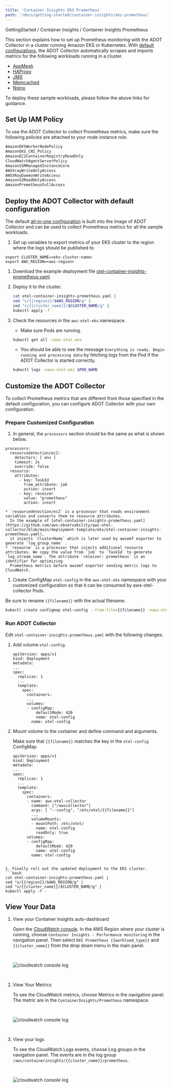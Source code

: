 ```yaml
---
title: 'Container Insights EKS Prometheus'
path: '/docs/getting-started/container-insights/eks-prometheus'
---
```



<p>
    GettingStarted / <Link to="/docs/getting-started/container-insights">Container Insights</Link> / <Link to="/docs/getting-started/container-insights#collecting-prometheus-metrics">Container Insights Prometheus</Link>
</p>

This section explains how to set up Prometheus monitoring with the ADOT Collector in a cluster running Amazon EKS or Kubernetes. With [default configurations](https://github.com/aws-observability/aws-otel-collector/tree/main/config/eks/prometheus), the ADOT Collector automatically scrapes and imports metrics for the following workloads running in a cluster.
* [AppMesh](https://github.com/aws-observability/aws-otel-collector/blob/main/docs/developers/container-insights-eks-app-mesh.md#install-app-mesh-and-sample-applications)
* [HAProxy](https://github.com/aws-observability/aws-otel-collector/blob/main/docs/developers/container-insights-eks-haproxy.md#install-haproxy)
* [JMX](https://github.com/aws-observability/aws-otel-collector/blob/main/docs/developers/container-insights-eks-jmx.md)
* [Memcached](https://github.com/aws-observability/aws-otel-collector/blob/main/docs/developers/container-insights-eks-memcached.md#install-memcached)
* [Nginx](https://github.com/aws-observability/aws-otel-collector/blob/main/docs/developers/container-insights-eks-nginx.md#install-nginx)

To deploy these sample workloads, please follow the above links for guidance.

## Set Up IAM Policy
To use the ADOT Collector to collect Prometheus metrics, make sure the following policies are attached to your node instance role.

```bash
AmazonEKSWorkerNodePolicy
AmazonEKS_CNI_Policy
AmazonEC2ContainerRegistryReadOnly
CloudWatchAgentServerPolicy
AmazonSSMManagedInstanceCore
AWSXrayWriteOnlyAccess
AWSXRayDaemonWriteAccess
AmazonS3ReadOnlyAccess
AmazonPrometheusFullAccess
```

## Deploy the ADOT Collector with default configuration
The default [all-in-one configuration](https://github.com/aws-observability/aws-otel-collector/tree/main/config/eks/prometheus)  is built into the image of ADOT Collector and can be used to collect Prometheus metrics for all the sample workloads.

1. Set up variables to export metrics of your EKS cluster to the region where the logs should be published to.
```
export CLUSTER_NAME=<eks-cluster-name>
export AWS_REGION=<aws-region>
```

1. Download the example deployment file [otel-container-insights-prometheus.yaml](https://github.com/aws-observability/aws-otel-collector/blob/main/deployment-template/eks/otel-container-insights-prometheus.yaml).

1. Deploy it to the cluster.
    ```bash
    cat otel-container-insights-prometheus.yaml |
    sed "s/{{region}}/$AWS_REGION/g" | 
    sed "s/{{cluster_name}}/$CLUSTER_NAME/g" |
    kubectl apply -f - 
    ```

1. Check the resources in the `aws-otel-eks` namespace.
    * Make sure Pods are running.
    ```bash
    kubectl get all -naws-otel-eks
    ```
    * You should be able to see the message `Everything is ready. Begin running and processing data` by fetching logs from the Pod if the ADOT Collector is started correctly.
    ```bash
    kubectl logs -naws-otel-eks $POD_NAME
    ```

## Customize the ADOT Collector
To collect Prometheus metrics that are different from those specified in the default configuration, you can configure ADOT Collector with your own configuration.

### Prepare Customized Configuration
1. In general, the `processors` section should be the same as what is shown below. 
  ```
  processors:
    resourcedetection/ec2:
      detectors: [ env ]
      timeout: 2s
      override: false
    resource:
      attributes:
        - key: TaskId
          from_attribute: job
          action: insert
        - key: receiver
          value: "prometheus"
          action: insert
  ```
    * `resourcedetection/ec2` is a processor that reads environment variables and converts them to resource attributes. 
      In the example of [otel-container-insights-prometheus.yaml](https://github.com/aws-observability/aws-otel-collector/blob/main/deployment-template/eks/otel-container-insights-prometheus.yaml),
      it injects `ClusterName` which is later used by awsemf exporter to generate `log_group_name` .
    * `resource` is a processor that injects additional resource attributes. We copy the value from `job` to `TaskId` to generate `log_stream_name`. The attribute `receiver: prometheus` is an identifier for optimizing
      Prometheus metrics before awsemf exporter sending metric logs to CloudWatch.

1. Create ConfigMap `otel-config` in the `aws-otel-eks` namespace with your customized configuration so that it can be consumed by aws-otel-collector Pods.
  
  Be sure to rename `{{filename}}` with the actual filename.
  ```bash
  kubectl create configmap otel-config --from-file={{filename}} -naws-otel-eks
  ```

### Run ADOT Collector
Edit `otel-container-insights-prometheus.yaml` with the following changes:

1. Add volume `otel-config`.
   ```
   apiVersion: apps/v1
   kind: Deployment
   metadata:
   ...
   spec:
     replicas: 1
     ...
     template:
       spec:
         containers:
         ...
         volumes:
         - configMap:
             defaultMode: 420
             name: otel-config
           name: otel-config
   ```

1. Mount volume to the container and define command and arguments. 

   Make sure that `{{filename}}` matches the key in the `otel-config` ConfigMap.
   ```
   apiVersion: apps/v1
   kind: Deployment
   metadata:
   ...
   spec:
     replicas: 1
     ...
     template:
       spec:
         containers:
         - name: aws-otel-collector
           command: ["/awscollector"]
           args: [ "--config", "/etc/otel/{{filename}}"]
           ...
           volumeMounts:
           - mountPath: /etc/otel/
             name: otel-config
             readOnly: true
         volumes:
         - configMap:
             defaultMode: 420
             name: otel-config
           name: otel-config
  ```

1. Finally roll out the updated deployment to the EKS cluster.
  ```bash
  cat otel-container-insights-prometheus.yaml |
  sed "s/{{region}}/$AWS_REGION/g" | 
  sed "s/{{cluster_name}}/$CLUSTER_NAME/g" |
  kubectl apply -f - 
  ```

## View Your Data

1. View your Container Insights auto-dashboard

   Open the [CloudWatch console](https://console.aws.amazon.com/cloudwatch/). In the AWS Region where your cluster is
   running, choose `Container Insights - Performance monitoring` in the navigation panel. Then
   select `EKS Prometheus {{workload_type}}` and `{{cluster_name}}` from the drop down menu in the main panel.

   <img src={dashboardImg} alt="cloudwatch console log" style="margin: 30px 0;"/>

2. View Your Metrics

   To see the CloudWatch metrics, choose Metrics in the navigation panel. The metric are in the
   `ContainerInsights/Prometheus` namespace.

   <img src={metricsImg} alt="cloudwatch console log" style="margin: 30px 0;"/>

3. View your logs

   To see the CloudWatch Logs events, choose Log groups in the navigation panel. The events are in the log group `/aws/containerinsights/{{cluster_name}}/prometheus`.

   <img src={logsImg} alt="cloudwatch console log" style="margin: 30px 0;"/>
